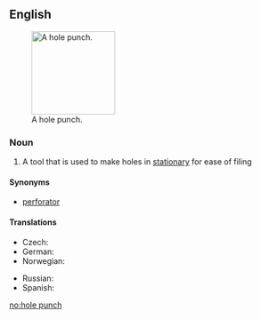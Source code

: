 ==English==
{{wikipedia}}
[[Image:Hole_punch.JPG|thumb|150px|A hole punch.]]
===Noun===
{{en-noun|sg=[[hole]] [[punch]]|es}}

# A tool that is used to make holes in [[stationary]] for ease of filing

====Synonyms====
* [[perforator]]

====Translations====
{{trans-top|tool}}
* Czech: {{t-|cs|děrovačka|f}}
* German: {{t+|de|Locher|m}}
* Norwegian: {{t+|no|hullemaskin}}
{{trans-mid}}
* Russian: {{t|ru|дырокол|m|tr=dyrokól|sc=Cyrl}}
* Spanish: {{t-|es|máquina perforadora|f}}
{{trans-bottom}}

[[no:hole punch]]